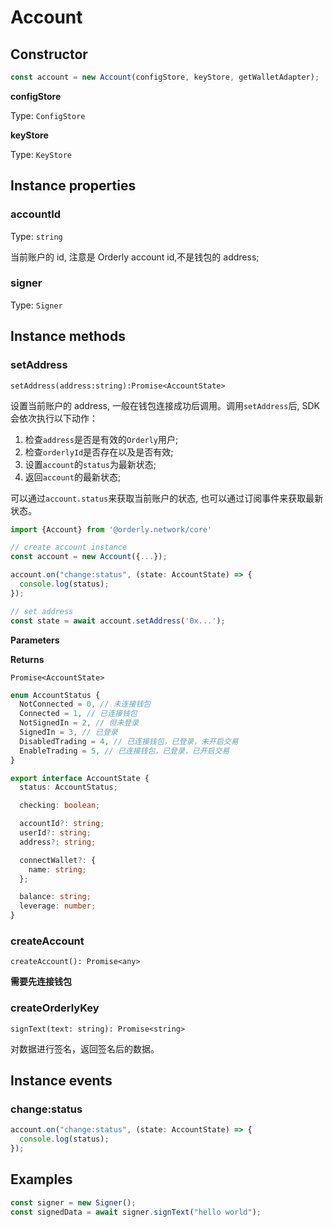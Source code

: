 # Account

## Constructor

```typescript
const account = new Account(configStore, keyStore, getWalletAdapter);
```

**configStore**

Type: `ConfigStore`

**keyStore**

Type: `KeyStore`

## Instance properties

### accountId

Type: `string`

当前账户的 id, 注意是 Orderly account id,不是钱包的 address;

### signer

Type: `Signer`

## Instance methods

### setAddress

`setAddress(address:string):Promise<AccountState>`

设置当前账户的 address, 一般在钱包连接成功后调用。调用`setAddress`后, SDK 会依次执行以下动作：

1. 检查`address`是否是有效的`Orderly`用户;
2. 检查`orderlyId`是否存在以及是否有效;
3. 设置`account`的`status`为最新状态;
4. 返回`account`的最新状态;

可以通过`account.status`来获取当前账户的状态, 也可以通过订阅事件来获取最新状态。

```typescript {6-8}
import {Account} from '@orderly.network/core'

// create account instance
const account = new Account({...});

account.on("change:status", (state: AccountState) => {
  console.log(status);
});

// set address
const state = await account.setAddress('0x...');

```

**Parameters**

**Returns**

`Promise<AccountState>`

```typescript
enum AccountStatus {
  NotConnected = 0, // 未连接钱包
  Connected = 1, // 已连接钱包
  NotSignedIn = 2, // 但未登录
  SignedIn = 3, // 已登录
  DisabledTrading = 4, // 已连接钱包，已登录，未开启交易
  EnableTrading = 5, // 已连接钱包，已登录，已开启交易
}

export interface AccountState {
  status: AccountStatus;

  checking: boolean;

  accountId?: string;
  userId?: string;
  address?: string;

  connectWallet?: {
    name: string;
  };

  balance: string;
  leverage: number;
}
```

### createAccount

`createAccount(): Promise<any>`

**需要先连接钱包**

### createOrderlyKey

`signText(text: string): Promise<string>`

对数据进行签名，返回签名后的数据。

## Instance events

### change:status

```typescript
account.on("change:status", (state: AccountState) => {
  console.log(status);
});
```

## Examples

```typescript copy
const signer = new Signer();
const signedData = await signer.signText("hello world");
```
